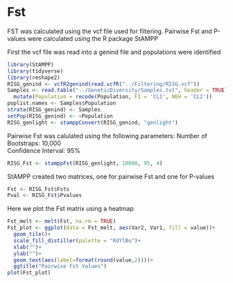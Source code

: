 # Fst

FST was calculated using the vcf file used for filtering.
Pairwise Fst and P-values were calculated using the R package StAMPP

First the vcf file was read into a genind file and populations were identified
```{r}
library(StAMPP)
library(tidyverse)
library(reshape2)
RISG_genind <- vcfR2genind(read.vcfR("../Filtering/RISG.vcf"))
Samples <- read.table("../GeneticDiversity/Samples.txt", header = TRUE) %>% 
  mutate(Population = recode(Population, FI = 'CL1', NEH = 'CL2'))
poplist.names <- Samples$Population
strata(RISG_genind) <- Samples
setPop(RISG_genind) <- ~Population
RISG_genlight <- stamppConvert(RISG_genind, "genlight")
```

Pairwise Fst was calulated using the following parameters:
Number of Bootstraps: 10,000\
Confidence Interval: 95%\
```{r}
RISG_Fst <- stamppFst(RISG_genlight, 10000, 95, 4)
```
StAMPP created two matrices, one for pairwise Fst and one for P-values
```{r}
Fst <- RISG_Fst$Fsts
Pval <- RISG_Fst$Pvalues
```

Here we plot the Fst matrix using a heatmap
```{r}
Fst_melt <- melt(Fst, na.rm = TRUE)
Fst_plot <- ggplot(data = Fst_melt, aes(Var2, Var1, fill = value))+ 
  geom_tile()+
  scale_fill_distiller(palette = "RdYlBu")+
  xlab("")+
  ylab("")+
  geom_text(aes(label=format(round(value,2))))+
  ggtitle("Pairwise Fst Values")
plot(Fst_plot)
```

